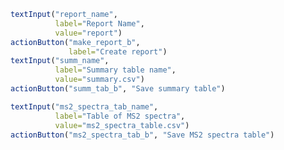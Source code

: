 <div class='flex-ctrl-row'>
```r
textInput("report_name",
          label="Report Name",
          value="report")
actionButton("make_report_b",
             label="Create report")
textInput("summ_name",
          label="Summary table name",
          value="summary.csv")
actionButton("summ_tab_b", "Save summary table")

textInput("ms2_spectra_tab_name",
          label="Table of MS2 spectra",
          value="ms2_spectra_table.csv")
actionButton("ms2_spectra_tab_b", "Save MS2 spectra table")
```
</div>
